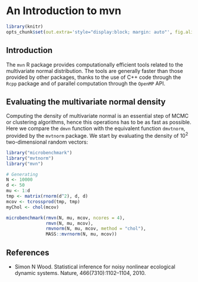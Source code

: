 
<!--
%\VignetteEngine{knitr::docco_linear}
%\VignetteIndexEntry{synlik_vignette}
-->
  
An Introduction to **mvn**
=======================================
  
```r
library(knitr)
opts_chunk$set(out.extra='style="display:block; margin: auto"', fig.align="center", tidy=FALSE)
```


Introduction
------------
  
The `mvn` R package provides computationally efficient tools related to the multivariate normal distribution. 
The tools are generally faster than those provided by other packages, thanks to the use of C++ code through the 
`Rcpp` package and of parallel computation through the `OpenMP` API.


Evaluating the multivariate normal density
----------------------------

Computing the density of multivariate normal is an essential step of MCMC or clustering algorithms, hence this
operations has to be as fast as possible. Here we compare the `dmvn` function with the equivalent function `dmvtnorm`, 
provided by the `mvtnorm` package. We start by evaluating the density of $10^2$ two-dimensional random vectors:
```r
library("microbenchmark")
library("mvtnorm")
library("mvn")

# Generating 
N <- 10000
d <- 50
mu <- 1:d
tmp <- matrix(rnorm(d^2), d, d)
mcov <- tcrossprod(tmp, tmp)
myChol <- chol(mcov)

microbenchmark(rmvn(N, mu, mcov, ncores = 4),
               rmvn(N, mu, mcov),
               rmvnorm(N, mu, mcov, method = "chol"),
               MASS::mvrnorm(N, mu, mcov))
```



References
----------------------------
  
  * Simon N Wood. Statistical inference for noisy nonlinear ecological dynamic systems. Nature, 466(7310):1102--1104, 2010.



















